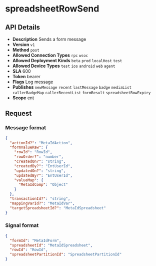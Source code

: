 # spreadsheetRowSend

## API Details

- **Description** Sends a form message
- **Version** `v1`
- **Method** `post`
- **Allowed Connection Types** `rpc` `wsoc` 
- **Allowed Deployment Kinds** `beta` `prod` `localHost` `test` 
- **Allowed Device Types** `test` `ios` `android` `web` `agent` 
- **SLA** 600
- **Token** bearer
- **Flags** Log message
- **Publishes** `newMessage` `recent` `lastMessage` `badge` `mediaList` `callerBadgeMap` `callerRecentList` `formResult` `spreadsheetRowExpiry` 
- **Scope** ent


## Request

### Message format

```json
{
  "actionId?": "MetaIdAction",
  "formValueRaw": {
    "rowId": "RowId",
    "rowOrder?": "number",
    "createdOn?": "string",
    "createdBy?": "EntUserId",
    "updatedOn?": "string",
    "updatedBy?": "EntUserId",
    "valueMap": {
      "MetaIdComp": "Object"
    }
  },
  "transactionId?": "string",
  "mappingVarId?": "MetaIdVar",
  "targetSpreadsheetId?": "MetaIdSpreadsheet"
}
```

### Signal format

```json
{
  "formId": "MetaIdForm",
  "spreadsheetId": "MetaIdSpreadsheet",
  "rowId": "RowId",
  "spreadsheetPartitionId": "SpreadsheetPartitionId"
}
```

